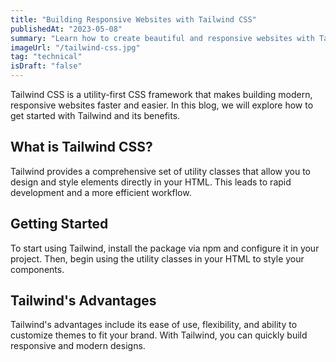```yaml
---
title: "Building Responsive Websites with Tailwind CSS"
publishedAt: "2023-05-08"
summary: "Learn how to create beautiful and responsive websites with Tailwind CSS, a utility-first CSS framework."
imageUrl: "/tailwind-css.jpg"
tag: "technical"
isDraft: "false"
---
```


Tailwind CSS is a utility-first CSS framework that makes building modern, responsive websites faster and easier. In this blog, we will explore how to get started with Tailwind and its benefits.

## What is Tailwind CSS?

Tailwind provides a comprehensive set of utility classes that allow you to design and style elements directly in your HTML. This leads to rapid development and a more efficient workflow.

## Getting Started

To start using Tailwind, install the package via npm and configure it in your project. Then, begin using the utility classes in your HTML to style your components.

## Tailwind's Advantages

Tailwind's advantages include its ease of use, flexibility, and ability to customize themes to fit your brand. With Tailwind, you can quickly build responsive and modern designs.
